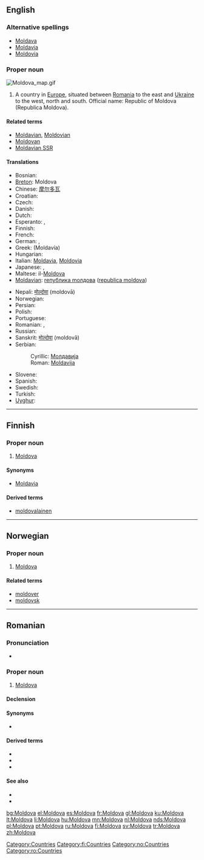 ==English==
{{wikipedia}}

===Alternative spellings===
* [[Moldava]]
* [[Moldavia]]
* [[Moldovia]]

===Proper noun===
[[Image:Moldova map.gif|thumb|right]]
{{en-proper noun}}

# A country in [[Europe]], situated between [[Romania]] to the east and [[Ukraine]] to the west, north and south. Official name: Republic of Moldova (Republica Moldova).

====Related terms====
* [[Moldavian]], [[Moldovian]]
* [[Moldovan]]
* [[Moldavian SSR]]

====Translations====
{{trans-top|country}}
* Bosnian: {{t-|bs|Moldavija|f}}
* [[Breton]]: Moldova
* Chinese: [[摩尔多瓦]]
* Croatian: {{t-|hr|Moldavija|f}}
* Czech: {{t+|cs|Moldavsko|n}}
* Danish: {{t-|da|Moldova}}
* Dutch: {{t+|nl|Moldavië}}
* Esperanto: {{t-|eo|Moldavio|xs=Esperanto}}, {{t-|eo|Moldavujo|xs=Esperanto}}
* Finnish: {{t+|fi|Moldova}}
* French: {{t+|fr|Moldavie}}
* German: {{t+|de|Moldawien}}, {{t+|de|Moldau}}
* Greek: {{t+|el|Μολδαβία|f|sc=Grek}} (Moldavía) {{f}}
* Hungarian: {{t+|hu|Moldova}}
* Italian: [[Moldavia]], [[Moldovia]]
* Japanese: {{t-|ja|モルドヴァ|tr=Morudova|sc=Jpan}}, {{t-|ja|モルドバ|tr=Morudoba|sc=Jpan}}
* Maltese: il-[[Moldova]]
* [[Moldavian]]: [[rепублика mолдова]] ([[republica moldova]]) {{f}}
{{trans-mid}}
* Nepali: [[मोल्दोवा]] (moldovā)
* Norwegian: {{t-|no|Moldova}}
* Persian: {{fa-Arab|[[مولداوی]]}}
* Polish: {{t+|pl|Mołdawia}}
* Portuguese: {{t+|pt|Moldávia}}
* Romanian: {{t-|ro|Moldova|f}}, {{t|ro|Republica Moldova|f}}
* Russian: {{t-|ru|Молдова|sc=Cyrl}}
* Sanskrit: [[मोल्दोवा]] (moldovā)
* Serbian:
*: Cyrillic: [[Молдавија]] {{f}}
*: Roman: [[Moldavija#Bosnian|Moldavija]] {{f}}
* Slovene: {{t+|sl|Moldavija|f}}
* Spanish: {{t+|es|Moldavia}}
* Swedish: {{t+|sv|Moldavien}}
* Turkish: {{t+|tr|Moldova}}
* [[Uyghur]]: {{fa-Arab|[[مولدوۋا]]}}
{{trans-bottom}}

[[Category:Countries]]

----

==Finnish==
{{wikipedia|lang=fi}}

===Proper noun===
{{fi-noun|proper=true}}

# [[#English|Moldova]]

====Synonyms====
* [[Moldavia]]

====Derived terms====
* [[moldovalainen]]

[[Category:fi:Countries]]

----

==Norwegian==

===Proper noun===
{{infl|no|proper noun}}

# [[#English|Moldova]]

====Related terms====
* [[moldover]]
* [[moldovsk]]

[[Category:no:Countries]]

----

==Romanian==

===Pronunciation===
* {{IPA|[mol.do.va]|lang=ro}}

===Proper noun===
{{infl|ro|proper noun|g=f}}

# [[#English|Moldova]]

====Declension====
{{ro-country|gend=f|Moldovei}}

====Synonyms====
* {{l|ro|Republica Moldova}}

====Derived terms====
* {{l|ro|moldovean}}
* {{l|ro|moldovenesc}}
* {{l|ro|moldoveneşte}}

====See also====
* {{l|ro|limba moldovenească}}
* {{l|mo|Молдова}}

[[Category:ro:Countries]]

[[bg:Moldova]]
[[el:Moldova]]
[[es:Moldova]]
[[fr:Moldova]]
[[gl:Moldova]]
[[ku:Moldova]]
[[lt:Moldova]]
[[li:Moldova]]
[[hu:Moldova]]
[[mn:Moldova]]
[[nl:Moldova]]
[[nds:Moldova]]
[[pl:Moldova]]
[[pt:Moldova]]
[[ru:Moldova]]
[[fi:Moldova]]
[[sv:Moldova]]
[[tr:Moldova]]
[[zh:Moldova]]